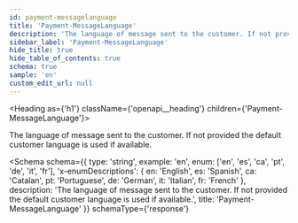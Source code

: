 ```yaml
---
id: payment-messagelanguage
title: 'Payment-MessageLanguage'
description: 'The language of message sent to the customer. If not provided the default customer language is used if available.'
sidebar_label: 'Payment-MessageLanguage'
hide_title: true
hide_table_of_contents: true
schema: true
sample: 'en'
custom_edit_url: null
---
```



<Heading as={'h1'} className={'openapi__heading'} children={'Payment-MessageLanguage'}></Heading>

The language of message sent to the customer. If not provided the default customer language is used if available.

<Schema
  schema={{
    type: 'string',
    example: 'en',
    enum: ['en', 'es', 'ca', 'pt', 'de', 'it', 'fr'],
    'x-enumDescriptions': {
      en: 'English',
      es: 'Spanish',
      ca: 'Catalan',
      pt: 'Portuguese',
      de: 'German',
      it: 'Italian',
      fr: 'French'
    },
    description:
      'The language of message sent to the customer. If not provided the default customer language is used if available.',
    title: 'Payment-MessageLanguage'
  }}
  schemaType={'response'}
></Schema>
